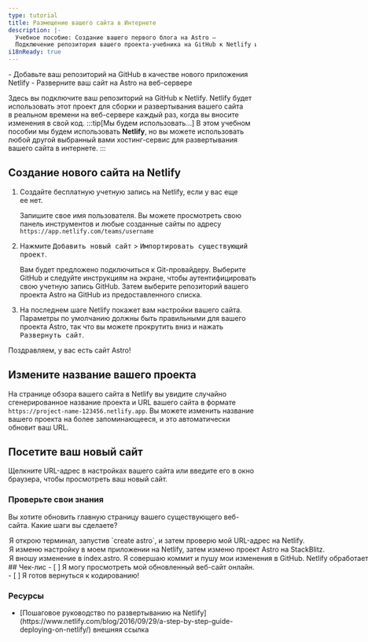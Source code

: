 ```yaml
---
type: tutorial
title: Размещение вашего сайта в Интернете
description: |-
  Учебное пособие: Создание вашего первого блога на Astro —
  Подключение репозитория вашего проекта-учебника на GitHub к Netlify и развертывание на веб-сервере.
i18nReady: true
---
```




<PreCheck>
  - Добавьте ваш репозиторий на GitHub в качестве нового приложения Netlify
  - Разверните ваш сайт на Astro на веб-сервере
</PreCheck>

Здесь вы подключите ваш репозиторий на GitHub к Netlify. Netlify будет использовать этот проект для сборки и развертывания вашего сайта в реальном времени на веб-сервере каждый раз, когда вы вносите изменения в свой код.
:::tip[Мы будем использовать…]
В этом учебном пособии мы будем использовать **Netlify**, но вы можете использовать любой другой выбранный вами хостинг-сервис для развертывания вашего сайта в интернете.
:::

## Создание нового сайта на Netlify

1. Создайте бесплатную учетную запись на Netlify, если у вас еще ее нет.

    Запишите свое имя пользователя. Вы можете просмотреть свою панель инструментов и любые созданные сайты по адресу `https://app.netlify.com/teams/username`

2. Нажмите <kbd>Добавить новый сайт</kbd> > <kbd>Импортировать существующий проект</kbd>.

    Вам будет предложено подключиться к Git-провайдеру. Выберите GitHub и следуйте инструкциям на экране, чтобы аутентифицировать свою учетную запись GitHub. Затем выберите репозиторий вашего проекта Astro на GitHub из предоставленного списка.

3. На последнем шаге Netlify покажет вам настройки вашего сайта. Параметры по умолчанию должны быть правильными для вашего проекта Astro, так что вы можете прокрутить вниз и нажать <kbd>Развернуть сайт</kbd>.

Поздравляем, у вас есть сайт Astro!

## Измените название вашего проекта

На странице обзора вашего сайта в Netlify вы увидите случайно сгенерированное название проекта и URL вашего сайта в формате `https://project-name-123456.netlify.app`. Вы можете изменить название вашего проекта на более запоминающееся, и это автоматически обновит ваш URL.

## Посетите ваш новый сайт

Щелкните URL-адрес в настройках вашего сайта или введите его в окно браузера, чтобы просмотреть ваш новый сайт.



<Box icon="question-mark">

### Проверьте свои знания

Вы хотите обновить главную страницу вашего существующего веб-сайта. Какие шаги вы сделаете?

  <MultipleChoice>
    <Option>
      Я открою терминал, запустив `create astro`, и затем проверю мой URL-адрес на Netlify.
    </Option>
    <Option>
      Я изменю настройку в моем приложении на Netlify, затем изменю проект Astro на StackBlitz.
    </Option>
    <Option isCorrect>
      Я вношу изменение в index.astro. Я совершаю коммит и пушу мои изменения в GitHub. Netlify обработает все остальное!
    </Option>
  </MultipleChoice>
 </Box>

<Box icon="check-list">
## Чек-лис

<Checklist>
- [ ] Я могу просмотреть мой обновленный веб-сайт онлайн.
- [ ] Я готов вернуться к кодированию!
</Checklist>
</Box>

### Ресурсы

- <p>[Пошаговое руководство по развертыванию на Netlify](https://www.netlify.com/blog/2016/09/29/a-step-by-step-guide-deploying-on-netlify/) <Badge>внешняя ссылка</Badge></p>
